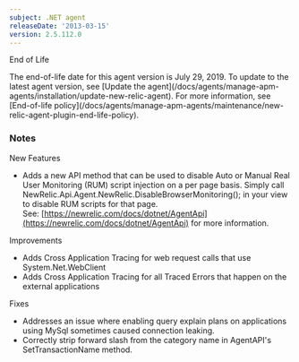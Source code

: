 ```yaml
---
subject: .NET agent
releaseDate: '2013-03-15'
version: 2.5.112.0
---
```


End of Life

<Callout variant="important">
  The end-of-life date for this agent version is July 29, 2019. To update to the latest agent version, see [Update the agent](/docs/agents/manage-apm-agents/installation/update-new-relic-agent). For more information, see [End-of-life policy](/docs/agents/manage-apm-agents/maintenance/new-relic-agent-plugin-end-life-policy).
</Callout>

### Notes

New Features

* Adds a new API method that can be used to disable Auto or Manual Real User Monitoring (RUM) script injection on a per page basis. Simply call NewRelic.Api.Agent.NewRelic.DisableBrowserMonitoring(); in your view to disable RUM scripts for that page.  
  See: [https://newrelic.com/docs/dotnet/AgentApi](https://newrelic.com/docs/dotnet/AgentApi) for more information.

Improvements

* Adds Cross Application Tracing for web request calls that use System.Net.WebClient
* Adds Cross Application Tracing for all Traced Errors that happen on the external applications

Fixes

* Addresses an issue where enabling query explain plans on applications using MySql sometimes caused connection leaking.
* Correctly strip forward slash from the category name in AgentAPI's SetTransactionName method.
